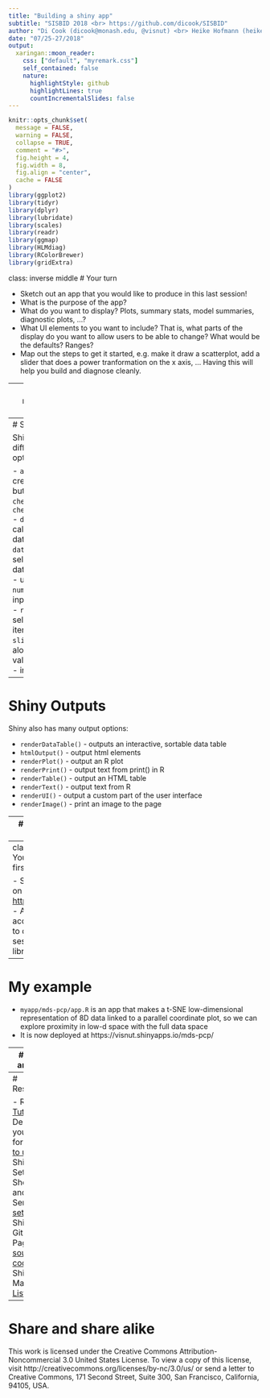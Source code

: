 ```yaml
---
title: "Building a shiny app"
subtitle: "SISBID 2018 <br> https://github.com/dicook/SISBID"
author: "Di Cook (dicook@monash.edu, @visnut) <br> Heike Hofmann (heike.hofmann@gmail.com, @heike_hh)"
date: "07/25-27/2018"
output:
  xaringan::moon_reader:
    css: ["default", "myremark.css"]
    self_contained: false
    nature:
      highlightStyle: github
      highlightLines: true
      countIncrementalSlides: false
---
```


```r
knitr::opts_chunk$set(
  message = FALSE,
  warning = FALSE,
  collapse = TRUE,
  comment = "#>",
  fig.height = 4,
  fig.width = 8,
  fig.align = "center",
  cache = FALSE
)
library(ggplot2)
library(tidyr)
library(dplyr)
library(lubridate)
library(scales)
library(readr)
library(ggmap)
library(HLMdiag)
library(RColorBrewer)
library(gridExtra)
```

class: inverse middle 
# Your turn

- Sketch out an app that you would like to produce in this last session!
- What is the purpose of the app?
- What do you want to display? Plots, summary stats, model summaries, diagnostic plots, ...?
- What UI elements to you want to include? That is, what parts of the display do you want to allow users to be able to change? What would be the defaults? Ranges?
- Map out the steps to get it started, e.g. make it draw a scatterplot, add a slider that does a power tranformation on the x axis, ... Having this will help you build and diagnose cleanly.

---
class: inverse middle 
# Create your first app

- On the RStudio, `File` menu, `New file`, `Shiny web app` to start a new app
- The easiest start is the `One file`, which will put both server and ui functions in the same file, `app.R`

---
# Shiny Inputs

Shiny has many different input options:

- `actionButton()` - creates a clickable button
- `checkboxInput()` and `checkboxGroupInput()`
- `dateInput()` - calendar to select a date
- `dateRangeInput()` - select a range of dates
- `fileInput()` - upload a file
- `numericInput()` - input a numeric value
- `radioButtons()` - select one or more items
- `sliderInput()` - slide along a range of values
- `textInput()` - input a string

---
# Shiny Outputs

Shiny also has many output options:

- `renderDataTable()` - outputs an interactive, sortable data table
- `htmlOutput()` - output html elements
- `renderPlot()` - output an R plot
- `renderPrint()` - output text from print() in R
- `renderTable()` - output an HTML table
- `renderText()` - output text from R
- `renderUI()` - output a custom part of the user interface
- `renderImage()` - print an image to the page

---
# Other User Interface Options

- `tabsetPanel()` - make multiple different output views (i.e. a plot in one tab, a data table in another)
- `helpText()` - create additional text to help users navigate your applet
- `submitButton()` - only update outputs when this button is clicked
- `conditionalPanel()` - only show certain UI options when conditions are met (i.e. if a certain tab is open, or a certain input is selected)

---
class: inverse middle 
# Your turn: Deploy your first app

- Sign up for an account on [https://www.shinyapps.io/](https://www.shinyapps.io/)
- Authenticate your account
- You may need to do some setup in your session, e.g. install the library `rsconnect`

---
# My example

- `myapp/mds-pcp/app.R` is an app that makes a t-SNE low-dimensional representation of 8D data linked to a parallel coordinate plot, so we can explore proximity in low-d space with the full data space
- It is now deployed at https://visnut.shinyapps.io/mds-pcp/

---
# Show and tell!

When you have an app deployed, share it with instructors so we can load it on the screen for you to explain.

---
# Resources

- RStudio [Tutorial](http://shiny.rstudio.com/tutorial/)  
- Deploy your app for [others to use](https://www.shinyapps.io/)
- Shiny Setup, Showcase, and Server [setup](http://shiny.rstudio.com)  
- Shiny Github Page [source code!](https://github.com/rstudio/shiny)  
- Shiny Mailing [List](https://groups.google.com/forum/#!forum/shiny-discuss)  

---
# Share and share alike

This work is licensed under the Creative Commons Attribution-Noncommercial 3.0 United States License. To view a copy of this license, visit http://creativecommons.org/licenses/by-nc/3.0/us/ or send a letter to Creative Commons, 171 Second Street, Suite 300, San Francisco, California, 94105, USA.

